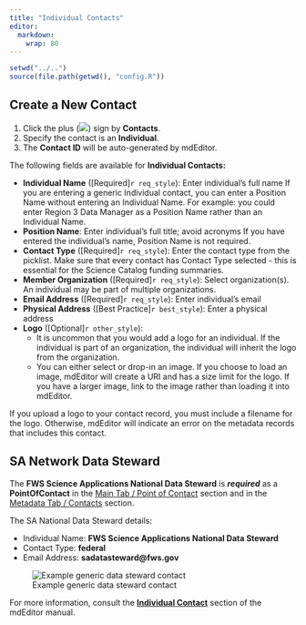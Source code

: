 ```yaml
---
title: "Individual Contacts"
editor: 
  markdown: 
    wrap: 80
---
```


```r
setwd("../..")
source(file.path(getwd(), "config.R"))
```

## Create a New Contact

1.  Click the plus (![](../../assets/symbol_plus_16.png)) sign by
    **Contacts**.
2.  Specify the contact is an **Individual**.
3.  The **Contact ID** will be auto-generated by mdEditor.

The following fields are available for **Individual Contacts:**

-   **Individual Name** ([Required]`r req_style`): Enter individual's full name If you are
    entering a generic Individual contact, you can enter a Position Name without
    entering an Individual Name. For example: you could enter Region 3 Data
    Manager as a Position Name rather than an Individual Name.
-   **Position Name**: Enter individual's full title; avoid acronyms If you have
    entered the individual's name, Position Name is not required.
-   **Contact Type** ([Required]`r req_style`): Enter the contact type from the picklist. Make
    sure that every contact has Contact Type selected - this is essential for
    the Science Catalog funding summaries.
-   **Member Organization** ([Required]`r req_style`): Select organization(s). An individual
    may be part of multiple organizations.
-   **Email Address** ([Required]`r req_style`): Enter individual's email
-   **Physical Address** ([Best Practice]`r best_style`): Enter a physical address
-   **Logo** ([Optional]`r other_style`):
    -   It is uncommon that you would add a logo for an individual. If the
        individual is part of an organization, the individual will inherit the
        logo from the organization.
    -   You can either select or drop-in an image. If you choose to load an
        image, mdEditor will create a URI and has a size limit for the logo. If
        you have a larger image, link to the image rather than loading it into
        mdEditor.

::: {.callout-warning icon=false} 
If you upload a logo to your contact record, you must
include a filename for the logo. Otherwise, mdEditor will indicate an error on
the metadata records that includes this contact.
:::

## SA Network Data Steward

The **FWS Science Applications National Data Steward** is ***required*** as a 
**PointOfContact** in the [Main Tab / Point of Contact](../project_records/main_tab_project.qmd#points-of-contact-required) 
section and in the [Metadata Tab / Contacts](../project_records/metadata_tab_project.qmd#metadata-contacts) section.

The SA National Data Steward details:

-   Individual Name: **FWS Science Applications National Data Steward**
-   Contact Type: **federal**
-   Email Address: **sadatasteward\@fws.gov**

![Example generic data steward contact](../../assets/example_data_steward_contact.png)

For more information, consult the [**Individual Contact**](https://adiwg.gitbooks.io/mdeditor/content/contact/new/individual.html)
section of the mdEditor manual.
   